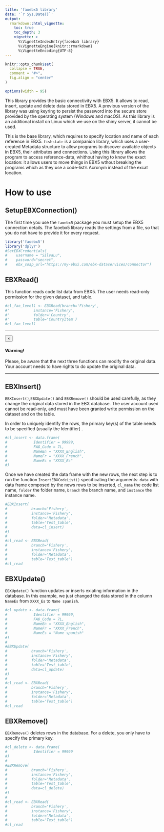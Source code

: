 ```yaml
---
title: 'faoebx5 library'
date: '`r Sys.Date()`'
output:
  rmarkdown::html_vignette:
    toc: true
    toc_depth: 3
    vignette: >
      %\VignetteIndexEntry{faoebx5 library}
      %\VignetteEngine{knitr::rmarkdown}
      %\VignetteEncoding{UTF-8}
---
```


```r
knitr::opts_chunk$set(
  collapse = TRUE,
  comment = "#>",
  fig.align = "center"
)

options(width = 95)
```
This library provides the basic connectivity with EBX5. It allows to read, insert, update and delete data stored in EBX5. A previous version of the library was using keyring to persist the password into the secure store provided by the operating system (Windows and macOS). As this library is an additional install on Linux which we use on the shiny server, it cannot be used.

This is the base library, which requires to specify location and name of each reference in EBX5. `fishstatr` is a companion library, which uses a user-created Metadata structure to allow programs to discover available objects in EBX5, their attributes and connections. Using this library allows the program to access reference-data, whithout having to know the exact location: it allows users to move things in EBX5 wthout breaking the programs which as they use a code-list's Acronym instead of the excat location. 

How to use
==========

## SetupEBXConnection()

The first time you use the `faoebx5` package you must setup the EBX5 connection details. The faoebx5 library reads the settings from a file, so that you do not have to provide it for every request.

```r
library('faoebx5')
library('dplyr')
#SetEBXCredentials(
#    username = "SilvaLu", 
#    password="secret", 
#    ebx_soap_url="https://my-ebx5.com/ebx-dataservices/connector")
```

## EBXRead()

This function reads code list data from EBX5. The user needs read-only permission for the given dataset, and table.

```r
#cl_fao_level1 <- EBXRead(branch='Fishery',
#'           instance='Fishery',
#'           folder='Country',
#'           table='CountryItem')
#cl_fao_level1
```

<hr>

<div class="alert alert-dismissible alert-warning">
  <button type="button" class="close" data-dismiss="alert">&times;</button>
  <h4 class="alert-heading">Warning!</h4>
  <p class="mb-0">Please, be aware that the next three functions can modify the original data. Your account needs to have rights to do update the original data.</p>
</div>

<hr>

## EBXInsert()

`EBXInsert()`,`EBXUpdate()` and `EBXRemove()` should be used carefully, as they change the original data stored in the EBX database. The user account used cannot be read-only, and must have been granted write permission on the dataset and on the table.

In order to uniquely identify the rows, the primary key(s) of the table needs to be specified (usually the Identifier) .

```r
#cl_insert <- data.frame(
#            Identifier = 99999,
#            FAO_Code = 7L,
#            NameEn = "XXXX_English",
#            NameFr = "XXXX_French",
#            NameEs = "XXXX_Es"
#)
```

Once we have created the data frame with the new rows, the next step is to run the function `InsertEBXCodeList()` specificating the arguments: `data` with data frame composed by the news rows to be inserted, `cl_name` the code list name, `folder` the folder name, `branch` the branch name, and  `instance` the instance name.

```r
#EBXInsert(
#           branch='Fishery',
#           instance='Fishery',
#           folder='Metadata',
#           table='Test_table',
#           data=cl_insert)
#)
#
#cl_read <- EBXRead(
#           branch='Fishery',
#           instance='Fishery',
#           folder='Metadata',
#           table='Test_table')
#cl_read
```

## EBXUpdate()

`EBXUpdate()` function updates or inserts exiating information in the database. In this example, we just changed the data stored in the column `NameEs` from `XXXX_Es` to `Name spanish`.

```r
#cl_update <- data.frame(
#            Identifier = 99999,
#            FAO_Code = 7L,
#            NameEn = "XXXX_English",
#            NameFr = "XXXX_French",
#            NameEs = "Name spanish"
#)
#
#EBXUpdate(
#           branch='Fishery',
#           instance='Fishery',
#           folder='Metadata',
#           table='Test_table',
#           data=cl_update)
#)
#
#cl_read <- EBXRead(
#           branch='Fishery',
#           instance='Fishery',
#           folder='Metadata',
#           table='Test_table')
#cl_read
```

## EBXRemove()

`EBXRemove()` deletes rows in the database. For a delete, you only have to specify the primary key.

```r
#cl_delete <- data.frame(
#            Identifier = 99999
#)
#
#EBXRemove(
#           branch='Fishery',
#           instance='Fishery',
#           folder='Metadata',
#           table='Test_table',
#           data=cl_delete)
#)
#
#cl_read <- EBXRead(
#           branch='Fishery',
#           instance='Fishery',
#           folder='Metadata',
#           table='Test_table')
#cl_read
```

